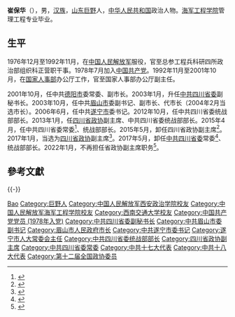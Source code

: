 '''崔保华'''（{{bd|1958年|11月||catIdx=Cui崔}}），男，[[汉族|汉族]]，[[山东|山东]][[巨野|巨野]]人，[[中华人民共和国|中华人民共和国]]政治人物。[[海军工程学院|海军工程学院]]管理工程专业毕业。

== 生平 ==
1976年12月至1992年11月，在[[中国人民解放军|中国人民解放军]]服役，官至总参工程兵科研四所政治部组织科正营职干事。1978年7月加入[[中国共产党|中国共产党]]。1992年11月至2001年10月，在[[国家人事部|国家人事部]]办公厅工作，官至国家人事部办公厅副主任。

2001年10月，任中共[[德阳市|德阳市]]委常委、副市长。2003年1月，升任[[中共四川省委|中共四川省委]]副秘书长。2003年10月，任中共[[眉山市|眉山市]]委副书记、副市长、代市长（2004年2月当选市长）。2006年6月，任中共[[遂宁市|遂宁市]]委书记。2012年10月，任中共四川省委统战部部长。2013年1月，任[[四川省政协|四川省政协]]副主席、中共四川省委统战部部长。2015年4月，任中共四川省委常委<ref>{{cite news|title=王宁、侍俊、崔保华任四川省委常委|url=http://district.ce.cn/newarea/sddy/201504/25/t20150425_5209977_2.shtml|accessdate=2017-02-05|work=中国经济网|archive-date=2019-08-17|archive-url=https://web.archive.org/web/20190817001242/http://district.ce.cn/newarea/sddy/201504/25/t20150425_5209977_2.shtml|dead-url=no}}</ref>、统战部部长。2015年5月，卸任四川省政协副主席<ref>{{cite news|title=崔保华卸任四川省政协副主席，此前已转任省委常委|url=http://www.thepaper.cn/newsDetail_forward_1333959_1|accessdate=2017-02-05|work=澎湃新闻|archive-date=2019-08-14|archive-url=https://web.archive.org/web/20190814145901/http://www.thepaper.cn/newsDetail_forward_1333959_1|dead-url=no}}</ref>。2017年1月，当选为[[四川省政协|四川省政协]]副主席<ref>{{cite news|title=崔保华、刘捷、邓川当选四川省政协副主席|url=http://www.thepaper.cn/newsDetail_forward_1603726|accessdate=2017-02-05|work=澎湃新闻|archive-date=2020-08-05|archive-url=https://web.archive.org/web/20200805220017/http://www.thepaper.cn/newsDetail_forward_1603726|dead-url=no}}</ref>。2017年5月，卸任[[中共四川省委|中共四川省委]]常委<ref>{{cite news|title=中共四川省第十一届委员会领导班子亮相，王东明当选书记|url=http://www.thepaper.cn/newsDetail_forward_1695668|accessdate=2017-05-28|work=澎湃新闻|archive-url=https://web.archive.org/web/20170530061338/http://www.thepaper.cn/newsDetail_forward_1695668|archive-date=2017-05-30|dead-url=yes}}</ref>、统战部部长。2022年1月，不再担任省政协副主席职务<ref>{{Cite web|title=崔保华不再担任十二届四川省政协副主席|url=https://sichuan.scol.com.cn/ggxw/202201/58397281.html|publisher=四川在线|accessdate=2022-06-08|archive-date=2022-01-27|archive-url=https://web.archive.org/web/20220127233809/https://sichuan.scol.com.cn/ggxw/202201/58397281.html}}</ref>。

== 參考文獻 ==
{{reflist}}

{{-}}
{{start box}}
{{s-ppo|cpc}}
{{s-before|[[陈光志|陈光志]]}}
{{s-title|[[中国共产党四川省委员会|中国共产党四川省委员会]]统一战线工作部部长|2012年10月－2017年5月}}
{{s-after|[[李静_(1962年)|李静]]}}
{{s-before|[[袁本朴|袁本朴]]}}
{{s-title|[[中国共产党遂宁市委员会|中国共产党遂宁市委员会]]书记|2006年6月－2012年11月}}
{{s-after|[[杨洪波_(1960年)|杨洪波]]}}
{{s-gov|prc}}
{{s-before|[[余斌_(1948年)|余斌]]}}
{{s-title|[[眉山市人民政府|眉山市人民政府]]市长|2003年10月－2006年6月}}
{{s-after|[[李静_(1962年)|李静]]}}
{{end box}}

{{Authority control}}
{{DEFAULTSORT:Cui崔}}
[[Category:崔姓|Bao]]
[[Category:巨野人|Category:巨野人]]
[[Category:中国人民解放军西安政治学院校友|Category:中国人民解放军西安政治学院校友]]
[[Category:中国人民解放军海军工程学院校友|Category:中国人民解放军海军工程学院校友]]
[[Category:西南交通大学校友|Category:西南交通大学校友]]
[[Category:中国共产党党员_(1978年入党)|Category:中国共产党党员 (1978年入党)]]
[[Category:中共四川省委副秘书长|Category:中共四川省委副秘书长]]
[[Category:中共眉山市委副书记|Category:中共眉山市委副书记]]
[[Category:眉山市人民政府市长|Category:眉山市人民政府市长]]
[[Category:中共遂宁市委书记|Category:中共遂宁市委书记]]
[[Category:遂宁市人大常委会主任|Category:遂宁市人大常委会主任]]
[[Category:中共四川省委统战部部长|Category:中共四川省委统战部部长]]
[[Category:四川省政协副主席|Category:四川省政协副主席]]
[[Category:中共四川省委常委|Category:中共四川省委常委]]
[[Category:中共十七大代表|Category:中共十七大代表]]
[[Category:中共十八大代表|Category:中共十八大代表]]
[[Category:第十二届全国政协委员|Category:第十二届全国政协委员]]